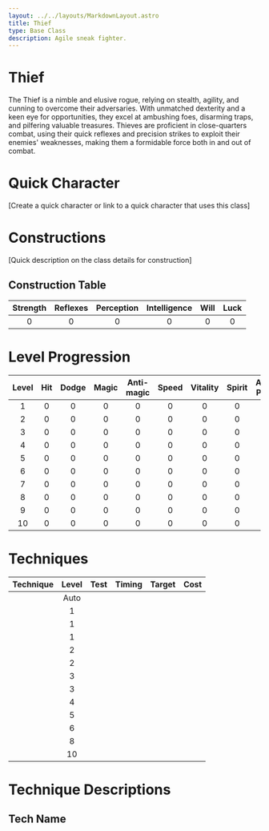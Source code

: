 ```yaml
---
layout: ../../layouts/MarkdownLayout.astro
title: Thief
type: Base Class
description: Agile sneak fighter.
---
```


# Thief

The Thief is a nimble and elusive rogue, relying on stealth, agility, and cunning to overcome their adversaries. With unmatched dexterity and a keen eye for opportunities, they excel at ambushing foes, disarming traps, and pilfering valuable treasures. Thieves are proficient in close-quarters combat, using their quick reflexes and precision strikes to exploit their enemies' weaknesses, making them a formidable force both in and out of combat.

# Quick Character

[Create a quick character or link to a quick character that uses this class]

# Constructions

[Quick description on the class details for construction]

## Construction Table

| Strength | Reflexes | Perception | Intelligence | Will | Luck |
| :------: | :------: | :--------: | :----------: | :--: | :--: |
|    0     |    0     |     0      |      0       |  0   |  0   |

# Level Progression

| Level | Hit | Dodge | Magic | Anti-magic | Speed | Vitality | Spirit | Attack Power |
| :---: | :-: | :---: | :---: | :--------: | :---: | :------: | :----: | :----------: |
|   1   |  0  |   0   |   0   |     0      |   0   |    0     |   0    |      0       |
|   2   |  0  |   0   |   0   |     0      |   0   |    0     |   0    |      0       |
|   3   |  0  |   0   |   0   |     0      |   0   |    0     |   0    |      0       |
|   4   |  0  |   0   |   0   |     0      |   0   |    0     |   0    |      0       |
|   5   |  0  |   0   |   0   |     0      |   0   |    0     |   0    |      0       |
|   6   |  0  |   0   |   0   |     0      |   0   |    0     |   0    |      0       |
|   7   |  0  |   0   |   0   |     0      |   0   |    0     |   0    |      0       |
|   8   |  0  |   0   |   0   |     0      |   0   |    0     |   0    |      0       |
|   9   |  0  |   0   |   0   |     0      |   0   |    0     |   0    |      0       |
|  10   |  0  |   0   |   0   |     0      |   0   |    0     |   0    |      0       |

# Techniques

| Technique | Level | Test | Timing | Target | Cost |
| :-------- | :---: | :--: | :----: | :----- | :--: |
|           | Auto  |      |        |        |      |
|           |   1   |      |        |        |      |
|           |   1   |      |        |        |      |
|           |   1   |      |        |        |      |
|           |   2   |      |        |        |      |
|           |   2   |      |        |        |      |
|           |   3   |      |        |        |      |
|           |   3   |      |        |        |      |
|           |   4   |      |        |        |      |
|           |   5   |      |        |        |      |
|           |   6   |      |        |        |      |
|           |   8   |      |        |        |      |
|           |  10   |      |        |        |      |

# Technique Descriptions

## Tech Name
